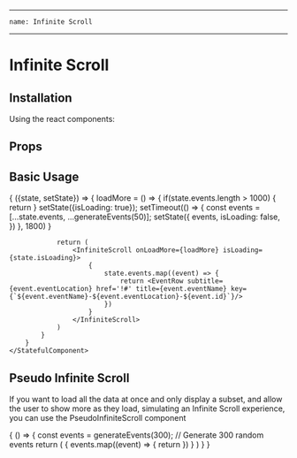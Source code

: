 
---
    name: Infinite Scroll
---



# Infinite Scroll
## Installation
Using the react components:


## Props
<PropsTable of={InfiniteScroll}/>

## Basic Usage

<Playground>
    <StatefulComponent initialState={{events: generateEvents(50), isLoading: false}}>
        {
            ({state, setState}) => {
                loadMore = () => {
                    if(state.events.length > 1000) {
                        return
                    }
                    setState({isLoading: true});
                    setTimeout(() => {
                        const events = [...state.events, ...generateEvents(50)];
                        setState({
                            events,
                            isLoading: false,
                        })
                    }, 1800)
                }

                return (
                    <InfiniteScroll onLoadMore={loadMore} isLoading={state.isLoading}>
                        {
                            state.events.map((event) => {
                                return <EventRow subtitle={event.eventLocation} href='!#' title={event.eventName} key={`${event.eventName}-${event.eventLocation}-${event.id}`}/>
                            })
                        }
                    </InfiniteScroll>
                )
            }
        }
    </StatefulComponent>
</Playground>

## Pseudo Infinite Scroll
If you want to load all the data at once and only display a subset, and allow the user to show more as they load, simulating an Infinite Scroll experience, you can use the PseudoInfiniteScroll component

<PropsTable of={PseudoInfiniteScroll}/>

<Playground>
    {
        () => {
            const events = generateEvents(300); // Generate 300 random events
            return (
                <PseudoInfiniteScroll>
                    {
                        events.map((event) => {
                            return <EventRow subtitle={event.eventLocation} href='!#' title={event.eventName} key={`${event.eventName}-${event.eventLocation}-${event.id}`}/>
                        })
                    }
                </PseudoInfiniteScroll>
            )
        }
    }
</Playground>